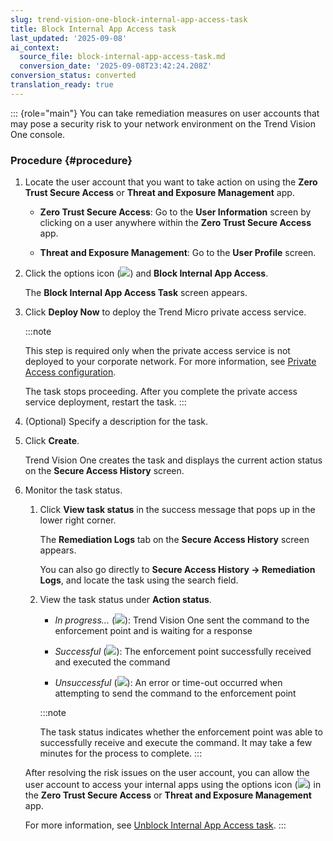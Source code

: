 ```yaml
---
slug: trend-vision-one-block-internal-app-access-task
title: Block Internal App Access task
last_updated: '2025-09-08'
ai_context:
  source_file: block-internal-app-access-task.md
  conversion_date: '2025-09-08T23:42:24.208Z'
conversion_status: converted
translation_ready: true
---
```


::: {role="main"}
You can take remediation measures on user accounts that may pose a security risk to your network environment on the Trend Vision One console.

### Procedure {#procedure}

1.  Locate the user account that you want to take action on using the **Zero Trust Secure Access** or **Threat and Exposure Management** app.

    - **Zero Trust Secure Access**: Go to the **User Information** screen by clicking on a user anywhere within the **Zero Trust Secure Access** app.

    - **Threat and Exposure Management**: Go to the **User Profile** screen.

2.  Click the options icon (![](/images/options_icon=1b2aff71-0b33-4aa1-b8aa-6105438834e7.webp)) and **Block Internal App Access**.

    The **Block Internal App Access Task** screen appears.

3.  Click **Deploy Now** to deploy the Trend Micro private access service.

    :::note

    This step is required only when the private access service is not deployed to your corporate network. For more information, see [Private Access configuration](private-access-configuration.mdx).

    The task stops proceeding. After you complete the private access service deployment, restart the task.
    :::

4.  (Optional) Specify a description for the task.

5.  Click **Create**.

    Trend Vision One creates the task and displays the current action status on the **Secure Access History** screen.

6.  Monitor the task status.

    1.  Click **View task status** in the success message that pops up in the lower right corner.

        The **Remediation Logs** tab on the **Secure Access History** screen appears.

        You can also go directly to **Secure Access History → Remediation Logs**, and locate the task using the search field.

    2.  View the task status under **Action status**.

        - *In progress...* (![](/images/inProgress=763d5319-3680-4b10-abca-a75782d8eb48.webp)): Trend Vision One sent the command to the enforcement point and is waiting for a response

        - *Successful* (![](/images/successful=d385863c-ae1f-4a76-8500-6d60d7a2de8f.webp)): The enforcement point successfully received and executed the command

        - *Unsuccessful* (![](/images/unsuccessful=e4c3ece6-3776-45dc-b99a-67195d7d21e0.webp)): An error or time-out occurred when attempting to send the command to the enforcement point

        :::note

        The task status indicates whether the enforcement point was able to successfully receive and execute the command. It may take a few minutes for the process to complete.
        :::

    After resolving the risk issues on the user account, you can allow the user account to access your internal apps using the options icon (![](/images/options_icon=1b2aff71-0b33-4aa1-b8aa-6105438834e7.webp)) in the **Zero Trust Secure Access** or **Threat and Exposure Management** app.

    For more information, see [Unblock Internal App Access task](unblock-internal-app-access-task.mdx).
:::
